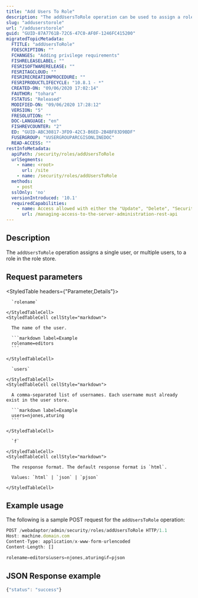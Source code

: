 ```yaml
---
title: "Add Users To Role"
description: "The addUsersToRole operation can be used to assign a role to multiple users."
slug: "adduserstorole"
url: "/adduserstorole"
guid: "GUID-87A7761B-72C6-47C0-AF0F-1246FC415200"
migratedTopicMetadata:
  FTITLE: "addUsersToRole"
  FDESCRIPTION: ""
  FCHANGES: "Adding privilege requirements"
  FISHRELEASELABEL: ""
  FESRISOFTWARERELEASE: ""
  FESRITAGCLOUD: ""
  FESRIRECREATIONPROCEDURE: ""
  FESRIPRODUCTLIFECYCLE: "10.8.1 - *"
  CREATED-ON: "09/06/2020 17:02:14"
  FAUTHOR: "tohara"
  FSTATUS: "Released"
  MODIFIED-ON: "09/06/2020 17:28:12"
  VERSION: "5"
  FRESOLUTION: ""
  DOC-LANGUAGE: "en"
  FISHREVCOUNTER: "2"
  ED: "GUID-ABC30817-3FD9-42C3-B6ED-2B4BF83D9BDF"
  FUSERGROUP: "VUSERGROUPARCGISONLINEDOC"
  READ-ACCESS: ""
restInfoMetadata:
  apiPath: /security/roles/addUsersToRole
  urlSegments:
    - name: <root>
      url: /site
    - name: /security/roles/addUsersToRole
  methods:
    - post
  sslOnly: 'no'
  versionIntroduced: '10.1'
  requiredCapabilities:
    - name: Access allowed with either the "Update", "Delete", "Security and Infrastructure", or "Servers" privileges
      url: /managing-access-to-the-server-administration-rest-api
---
```


## Description

The `addUsersToRole` operation assigns a single user, or multiple users, to a role in the role store.


##  Request parameters

<StyledTable headers={"Parameter,Details"}>
  <StyledTableRow>
    <StyledTableCell cellStyle="markdown">

      `rolename` 

    </StyledTableCell>
    <StyledTableCell cellStyle="markdown">

      The name of the user.

      ```markdown label=Example
      rolename=editors
      ```

    </StyledTableCell>
  </StyledTableRow>
  <StyledTableRow>
    <StyledTableCell cellStyle="markdown">

      `users` 

    </StyledTableCell>
    <StyledTableCell cellStyle="markdown">

      A comma-separated list of usernames. Each username must already exist in the user store.

      ```markdown label=Example
      users=njones,aturing
      ```

    </StyledTableCell>
  </StyledTableRow>
  <StyledTableRow>
    <StyledTableCell cellStyle="markdown">

      `f` 

    </StyledTableCell>
    <StyledTableCell cellStyle="markdown">

      The response format. The default response format is `html`.

      Values: `html` | `json` | `pjson`

    </StyledTableCell>
  </StyledTableRow>
</StyledTable>


## Example usage

The following is a sample POST request for the `addUsersToRole` operation:

```javascript
POST /webadaptor/admin/security/roles/addUsersToRole HTTP/1.1
Host: machine.domain.com
Content-Type: application/x-www-form-urlencoded
Content-Length: []

rolename=editors&users=njones,aturing&f=pjson
```

## JSON Response example

```javascript
{"status": "success"}
```